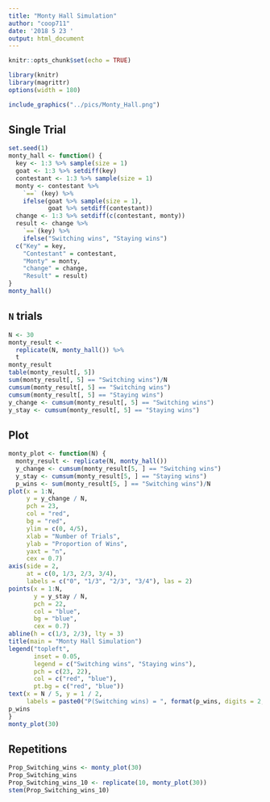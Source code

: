 ```yaml
---
title: "Monty Hall Simulation"
author: "coop711"
date: '2018 5 23 '
output: html_document
---
```


```r
knitr::opts_chunk$set(echo = TRUE)
```

```r
library(knitr)
library(magrittr)
options(width = 180)
```

```r
include_graphics("../pics/Monty_Hall.png")
```

## Single Trial

```r
set.seed(1)
monty_hall <- function() {
  key <- 1:3 %>% sample(size = 1)
  goat <- 1:3 %>% setdiff(key)
  contestant <- 1:3 %>% sample(size = 1)
  monty <- contestant %>%
    `==` (key) %>%
    ifelse(goat %>% sample(size = 1), 
           goat %>% setdiff(contestant))
  change <- 1:3 %>% setdiff(c(contestant, monty))
  result <- change %>% 
    `==`(key) %>%
    ifelse("Switching wins", "Staying wins") 
  c("Key" = key, 
    "Contestant" = contestant, 
    "Monty" = monty, 
    "change" = change, 
    "Result" = result)
}
monty_hall()
```

## `N` trials

```r
N <- 30
monty_result <- 
  replicate(N, monty_hall()) %>% 
  t
monty_result
table(monty_result[, 5])
sum(monty_result[, 5] == "Switching wins")/N
cumsum(monty_result[, 5] == "Switching wins")
cumsum(monty_result[, 5] == "Staying wins")
y_change <- cumsum(monty_result[, 5] == "Switching wins")
y_stay <- cumsum(monty_result[, 5] == "Staying wins")
```

## Plot

```r
monty_plot <- function(N) {
  monty_result <- replicate(N, monty_hall())
  y_change <- cumsum(monty_result[5, ] == "Switching wins")
  y_stay <- cumsum(monty_result[5, ] == "Staying wins")
  p_wins <- sum(monty_result[5, ] == "Switching wins")/N
plot(x = 1:N, 
     y = y_change / N, 
     pch = 23, 
     col = "red", 
     bg = "red", 
     ylim = c(0, 4/5),
     xlab = "Number of Trials",
     ylab = "Proportion of Wins",
     yaxt = "n",
     cex = 0.7)
axis(side = 2, 
     at = c(0, 1/3, 2/3, 3/4), 
     labels = c("0", "1/3", "2/3", "3/4"), las = 2)
points(x = 1:N, 
       y = y_stay / N, 
       pch = 22, 
       col = "blue", 
       bg = "blue", 
       cex = 0.7)
abline(h = c(1/3, 2/3), lty = 3)
title(main = "Monty Hall Simulation")
legend("topleft", 
       inset = 0.05, 
       legend = c("Switching wins", "Staying wins"), 
       pch = c(23, 22), 
       col = c("red", "blue"), 
       pt.bg = c("red", "blue"))
text(x = N / 5, y = 1 / 2, 
     labels = paste0("P(Switching wins) = ", format(p_wins, digits = 2, nsmall = 2)))
p_wins
}
monty_plot(30)
```

## Repetitions

```r
Prop_Switching_wins <- monty_plot(30)
Prop_Switching_wins
Prop_Switching_wins_10 <- replicate(10, monty_plot(30))
stem(Prop_Switching_wins_10)
```
